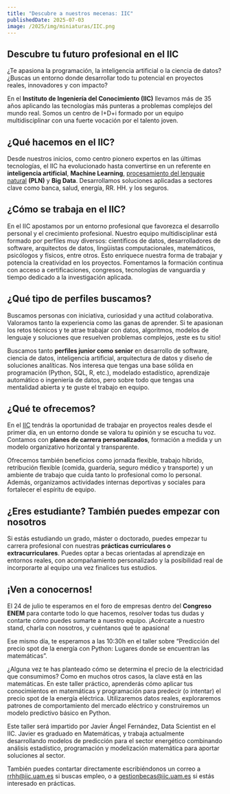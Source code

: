 ```yaml
---
title: "Descubre a nuestros mecenas: IIC"
publishedDate: 2025-07-03
image: /2025/img/miniaturas/IIC.png
---
```


## Descubre tu futuro profesional en el IIC

¿Te apasiona la programación, la inteligencia artificial o la ciencia de datos? ¿Buscas un entorno donde desarrollar todo tu potencial en proyectos reales, innovadores y con impacto?

En el **Instituto de Ingeniería del Conocimiento (IIC)** llevamos más de 35 años aplicando las tecnologías más punteras a problemas complejos del mundo real. Somos un centro de I+D+i formado por un equipo multidisciplinar con una fuerte vocación por el talento joven.

## ¿Qué hacemos en el IIC?

Desde nuestros inicios, como centro pionero expertos en las últimas tecnologías, el IIC ha evolucionado hasta convertirse en un referente en **inteligencia artificial**, **Machine Learning**, [procesamiento del lenguaje natural](https://www.iic.uam.es/inteligencia-artificial/procesamiento-del-lenguaje-natural/) **(PLN)** y **Big Data**. Desarrollamos soluciones aplicadas a sectores clave como banca, salud, energía, RR. HH. y los seguros.

## ¿Cómo se trabaja en el IIC?

En el IIC apostamos por un entorno profesional que favorezca el desarrollo personal y el crecimiento profesional. Nuestro equipo multidisciplinar está formado por perfiles muy diversos: científicos de datos, desarrolladores de software, arquitectos de datos, lingüistas computacionales, matemáticos, psicólogos y físicos, entre otros. Esto enriquece nuestra forma de trabajar y potencia la creatividad en los proyectos. Fomentamos la formación continua con acceso a certificaciones, congresos, tecnologías de vanguardia y tiempo dedicado a la investigación aplicada.

## ¿Qué tipo de perfiles buscamos?

Buscamos personas con iniciativa, curiosidad y una actitud colaborativa. Valoramos tanto la experiencia como las ganas de aprender. Si te apasionan los retos técnicos y te atrae trabajar con datos, algoritmos, modelos de lenguaje y soluciones que resuelven problemas complejos, ¡este es tu sitio!

Buscamos tanto **perfiles junior como senior** en desarrollo de software, ciencia de datos, inteligencia artificial, arquitectura de datos y diseño de soluciones analíticas. Nos interesa que tengas una base sólida en programación (Python, SQL, R, etc.), modelado estadístico, aprendizaje automático o ingeniería de datos, pero sobre todo que tengas una mentalidad abierta y te guste el trabajo en equipo.

## ¿Qué te ofrecemos?

En el [IIC](https://www.iic.uam.es/empleo-iic/por-que-el-iic/) tendrás la oportunidad de trabajar en proyectos reales desde el primer día, en un entorno donde se valora tu opinión y se escucha tu voz. Contamos con **planes de carrera personalizados**, formación a medida y un modelo organizativo horizontal y transparente.

Ofrecemos también beneficios como jornada flexible, trabajo híbrido, retribución flexible (comida, guardería, seguro médico y transporte) y un ambiente de trabajo que cuida tanto lo profesional como lo personal. Además, organizamos actividades internas deportivas y sociales para fortalecer el espíritu de equipo.

## ¿Eres estudiante? También puedes empezar con nosotros

Si estás estudiando un grado, máster o doctorado, puedes empezar tu carrera profesional con nuestras **prácticas curriculares o extracurriculares**. Puedes optar a becas orientadas al aprendizaje en entornos reales, con acompañamiento personalizado y la posibilidad real de incorporarte al equipo una vez finalices tus estudios.

## ¡Ven a conocernos!

El 24 de julio te esperamos en el foro de empresas dentro del **Congreso ENEM** para contarte todo lo que hacemos, resolver todas tus dudas y contarte cómo puedes sumarte a nuestro equipo. ¡Acércate a nuestro stand, charla con nosotros, y cuéntanos qué te apasiona! 

Ese mismo día, te esperamos a las 10:30h en el taller sobre “Predicción del precio spot de la energía con Python: Lugares donde se encuentran las matemáticas”.

¿Alguna vez te has planteado cómo se determina el precio de la electricidad que consumimos? Como en muchos otros casos, la clave está en las matemáticas. En este taller práctico, aprenderás cómo aplicar tus conocimientos en matemáticas y programación para predecir (o intentar) el precio spot de la energía eléctrica. Utilizaremos datos reales, exploraremos patrones de comportamiento del mercado eléctrico y construiremos un modelo predictivo básico en Python.

Este taller será impartido por Javier Ángel Fernández, Data Scientist en el IIC. Javier es graduado en Matemáticas, y trabaja actualmente desarrollando modelos de predicción para el sector energético combinando análisis estadístico, programación y modelización matemática para aportar soluciones al sector.

También puedes contartar directamente escribiéndonos un correo a rrhh@iic.uam.es si buscas empleo, o a gestionbecas@iic.uam.es si estás interesado en prácticas.